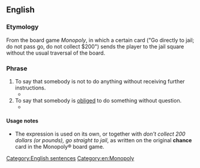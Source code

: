 ==English==

===Etymology===
From the board game ''Monopoly'', in which a certain card ("Go directly to jail; do not pass go, do not collect $200") sends the player to the jail square without the usual traversal of the board.

===Phrase===
{{head|en|phrase}}

# To say that somebody is not to do anything without receiving further instructions.
#* {{quote-text|lang=en|year=1994|author=Linda Shaw|title=One Pale, Fawn Glove.|page=195|passage=Don't come back, don't see Taylor, '''don't pass Go.''' Don't do anything in this town again, Miss Grey, ever.}}
# To say that somebody is [[obliged]] to do something without question.
#* {{quote-text|lang=en|year=2001|author=Janice E. Hale|title=Learning While Black|page=126|passage=As usual, this information was imparted to me with a blank stare, and dumped in my lap with an expression that said,''' "Don't pass Go''', don't collect 200 dollars, go straight to jail!"}}

====Usage notes====
* The expression is used on its own, or together with ''don't collect 200 dollars (or pounds), go straight to jail'', as written on the original '''chance''' card in the Monopoly® board game.

[[Category:English sentences]]
[[Category:en:Monopoly]]